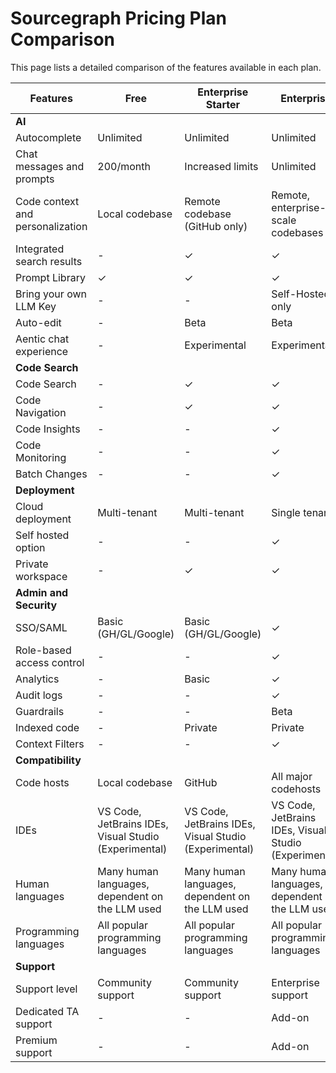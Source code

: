 # Sourcegraph Pricing Plan Comparison

<p className="subtitle">This page lists a detailed comparison of the features available in each plan.</p>

|           **Features**           |                       **Free**                        |                **Enterprise Starter**                 |                    **Enterprise**                     |
| -------------------------------- | ----------------------------------------------------- | ----------------------------------------------------- | ----------------------------------------------------- |
| **AI**                           |                                                       |                                                       |                                                       |
| Autocomplete                     | Unlimited                                             | Unlimited                                             | Unlimited                                             |
| Chat messages and prompts        | 200/month                                             | Increased limits                                      | Unlimited                                             |
| Code context and personalization | Local codebase                                        | Remote codebase (GitHub only)                         | Remote, enterprise-scale codebases                    |
| Integrated search results        | -                                                     | ✓                                                     | ✓                                                     |
| Prompt Library                   | ✓                                                     | ✓                                                     | ✓                                                     |
| Bring your own LLM Key           | -                                                     | -                                                     | Self-Hosted only                                      |
| Auto-edit                        | -                                                     | Beta                                          | Beta                                          |
| Aentic chat experience           | -                                                     | Experimental                                          | Experimental                                          |
| **Code Search**                  |                                                       |                                                       |                                                       |
| Code Search                      | -                                                     | ✓                                                     | ✓                                                     |
| Code Navigation                  | -                                                     | ✓                                                     | ✓                                                     |
| Code Insights                    | -                                                     | -                                                     | ✓                                                     |
| Code Monitoring                  | -                                                     | -                                                     | ✓                                                     |
| Batch Changes                    | -                                                     | -                                                     | ✓                                                     |
| **Deployment**                   |                                                       |                                                       |                                                       |
| Cloud deployment                 | Multi-tenant                                          | Multi-tenant                                          | Single tenant                                         |
| Self hosted option               | -                                                     | -                                                     | ✓                                                     |
| Private workspace                | -                                                     | ✓                                                     | ✓                                                     |
| **Admin and Security**           |                                                       |                                                       |                                                       |
| SSO/SAML                         | Basic (GH/GL/Google)                                  | Basic (GH/GL/Google)                                  | ✓                                                     |
| Role-based access control        | -                                                     | -                                                     | ✓                                                     |
| Analytics                        | -                                                     | Basic                                                 | ✓                                                     |
| Audit logs                       | -                                                     | -                                                     | ✓                                                     |
| Guardrails                       | -                                                     | -                                                     | Beta                                                  |
| Indexed code                     | -                                                     | Private                                               | Private                                               |
| Context Filters                  | -                                                     | -                                                     | ✓                                                     |
| **Compatibility**                |                                                       |                                                       |                                                       |
| Code hosts                       | Local codebase                                        | GitHub                                                | All major codehosts                                   |
| IDEs                             | VS Code, JetBrains IDEs, Visual Studio (Experimental) | VS Code, JetBrains IDEs, Visual Studio (Experimental) | VS Code, JetBrains IDEs, Visual Studio (Experimental) |
| Human languages                   | Many human languages, dependent on the LLM used       | Many human languages, dependent on the LLM used       | Many human languages, dependent on the LLM used       |
| Programming languages            | All popular programming languages                     | All popular programming languages                     | All popular programming languages                     |
| **Support**                      |                                                       |                                                       |                                                       |
| Support level                    | Community support                                     | Community support                                     | Enterprise support                                    |
| Dedicated TA support             | -                                                     | -                                                     | Add-on                                                |
| Premium support                  | -                                                     | -                                                     | Add-on                                                |
